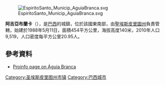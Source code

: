 {{coord|18|58|58|S|40|44|24|W|scale:30000|display=title}}

[[Image:EspiritoSanto_Municip_AguiaBranca.svg|thumb]]

'''阿吉亞布蘭卡'''（{{lang-pt|Águia Branca}}），是[[巴西|巴西]]的城鎮，位於該國東南部，由[[聖埃斯皮里圖州|聖埃斯皮里圖州]]負責管轄，始建於1988年5月11日，面積454平方公里，海拔高度140米，2010年人口9,519，人口密度每平方公里20.95人。

==參考資料==
*[https://web.archive.org/web/20040420123531/http://www.proinfo.es.gov.br/verbetes/abranca/texto/verbete.htm Proinfo page on Águia Branca]

{{Brazil-geo-stub}}
{{聖埃斯皮里圖州市鎮}}
[[Category:圣埃斯皮里图州市镇|Category:圣埃斯皮里图州市镇]]
[[Category:巴西城市|Category:巴西城市]]